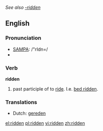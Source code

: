 ''See also [[-ridden]]''

==English==

===Pronunciation===
*[[w:SAMPA_chart_for_English|SAMPA]]: /"rIdn=/
*{{IPA|/ˈɹɪdn̩/}}

===Verb===
'''ridden'''

# past participle of to [[ride]]. I.e. [[bed ridden]].

===Translations===
*Dutch: [[gereden]]

[[el:ridden]]
[[pl:ridden]]
[[vi:ridden]]
[[zh:ridden]]